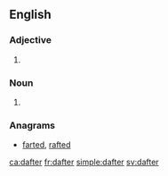 ==English==

===Adjective===
{{head|en|adjective comparative form}}

# {{en-comparative of|daft}}

===Noun===
{{en-noun}}

# {{obsolete spelling of|daughter|lang=en}}

===Anagrams===
* [[farted#English|farted]], [[rafted#English|rafted]]

[[ca:dafter]]
[[fr:dafter]]
[[simple:dafter]]
[[sv:dafter]]